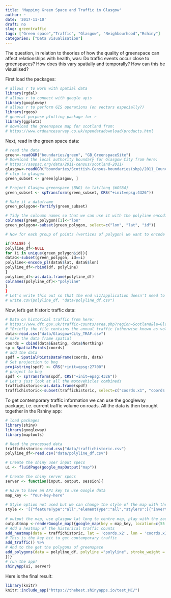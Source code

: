 ```yaml
---
title: 'Mapping Green Space and Traffic in Glasgow'
author: ~
date: '2017-11-10'
draft: no
slug: greentraffic
tags: ["Green space","Traffic", "Glasgow", "Neighbourhood","Rshiny"]
categories: ["Data visualisation"]
---
```


The question, in relation to theories of how the quality of greenspace can affect relationships with health, was: Do traffic events occur close to greenspaces? How does this vary spatially and temporally? How can this be visualised?

First load the packages:

```r
# allows r to work with spatial data
library(rgdal)
# allows r to connect with google apis
library(googleway)
# allows r to perform GIS operations (on vectors especially?)
library(rgeos)
# general purpose plotting package for r
library(ggplot2)
# download the greenspace map for scotland from:
# https://www.ordnancesurvey.co.uk/opendatadownload/products.html
```

Next, read in the green space data:

```r
# read the data
green<-readOGR("boundaries/green", "GB_GreenspaceSite")
# Download the local authority boundary for Glasgow City from here:
# https://saspac.org/data/2011-census/scotland-2011/
glasgow<-readOGR("boundaries/Scottish-Census-boundaries(shp)/2011_Council_Area/CA_2011_EoR_Glasgow_City", "CA_2011_EoR_Glasgow_City")
# clip to glasgow
green_subset <- green[glasgow, ]

# Project Glasgow greenspace (BNG) to lat/long (WGS84)
green_subset <- spTransform(green_subset, CRS("+init=epsg:4326"))

# Make it a dataframe
green_polygon<-fortify(green_subset)

# Tidy the coloumn names so that we can use it with the polyline encoding function
colnames(green_polygon)[1]<-"lon"
green_polygon<-subset(green_polygon, select=c("lon", "lat", "id"))

# Now for each group of points (vertices of polygon) we want to encode the polygon using the "encode_pl" function from the package googleway (comment block it do it doens't run everytime)

if(FALSE) {
polyline_df<-NULL
for (i in unique(green_polygon$id)){
dataG<-subset(green_polygon, id==i)
polyline<-encode_pl(dataG$lat, dataG$lon)
polyline_df<-rbind(df, polyline)
}
polyline_df<-as.data.frame(polyline_df)
colnames(polyline_df)<-"polyline"
}
}
# Let's write this out so that the end viz/application doesn't need to do this bit again
# write.csv(polyline_df, "data/polyline_df.csv")
```

Now, let's get historic traffic data:
```r
# Data on historical traffic from here:
# https://www.dft.gov.uk/traffic-counts/area.php?region=Scotland&la=Glasgow+City
# "Briefly the file contains the annual traffic (otherwise known as volume of traffic) on each link of the major road network. This is calculated by multiplying the Annual average daily flow (AADF) by the corresponding length of road and by the number of days in the year""
data<-read.csv("data/Glasgow+City_TRAF.csv")
# make the data frame spatial
coords = cbind(data$Easting, data$Northing)
sp = SpatialPoints(coords)
# add the data
spdf = SpatialPointsDataFrame(coords, data)
# Set projection to bng
proj4string(spdf) <- CRS("+init=epsg:27700")
# project to bng
spdf <- spTransform(spdf, CRS("+init=epsg:4326"))
# Let's just look at all the motovehicles combineds
traffichistoric<-as.data.frame(spdf)
traffichistoric<-subset(traffichistoric, select=c("coords.x1", "coords.x2", "AllMotorVehicles"))
```

To get contemporary traffic information we can use the googleway package, i.e. current traffic volume on roads. All the data is then brought together in the Rshiny app:

```r
# load packages
library(shiny)
library(googleway)
library(maptools)

# Read the processed data
traffichistoric<-read.csv("data/traffichistoric.csv")
polyline_df<-read.csv("data/polyline_df.csv")

# Create the shiny user input specs
ui <- fluidPage(google_mapOutput("map"))

# Create the shiny server specs
server <- function(input, output, session){

# Have to have an API key to use Google data  
map_key <- "Your-key-here"
  
# Style option not used but we can change the style of the map with the following code:
style <- '[{"featureType":"all","elementType":"all","stylers":[{"invert_lightness":true}, {"saturation":10},{"lightness":30},{"gamma":0.5},{"hue":"#435158"}]}, {"featureType":"road.arterial","elementType":"all","stylers":[{"visibility":"simplified"}]}, {"featureType":"transit.station","elementType":"labels.text","stylers":[{"visibility":"off"}]}]'
  
# output the map, use glasgow lat long to centre map, play with the zoom to make it look good
output$map <-renderGoogle_map({google_map(key = map_key, location=c(55.8642, -4.2518), zoom=13) %>%
# Add a heatmap of the historical traffic counts
add_heatmap(data = traffichistoric, lat = 'coords.x2', lon = 'coords.x1', option_opacity = 0.3) %>%
# This is the key bit to get contemporary traffic
add_traffic() %>% 
# And to the get the polygons of greenspace
add_polygons(data = polyline_df, polyline ="polyline", stroke_weight = 3, fill_colour = "green", stroke_colour = "black") 
})}
# run the app!
shinyApp(ui, server)
```

Here is the final result:
```r
library(knitr)
knitr::include_app("https://thebest.shinyapps.io/test_MC/")
```
  